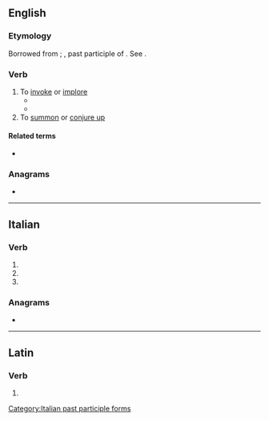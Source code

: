 ==English==

===Etymology===
Borrowed from {{bor|en|la|invocare}}; {{m|la|invocatus}}, past participle of {{m|la|invocare}}. See {{doublet|en|notext=1|invoke}}.

===Verb===
{{en-verb}}

# To [[invoke]] or [[implore]]
#* {{RQ:Shakespeare Sonnets|sonnet=38|url=https://books.google.com/books?id=vF3QMSp6pg4C&pg=PP44|passage=Be thou the tenth Muſe, ten times more in worth <br> Then thoſe old nine which rimers '''inuocate''',}}
#* {{RQ:Milton Paradise Regained|book=Samson Agonistes|page=69|passage=For proof hereof, if ''Dagon'' be thy god, / Go to his Temple, '''invocate''' his aid}}
# To [[summon]] or [[conjure up]]

====Related terms====
* {{l|en|invocation}}

===Anagrams===
* {{anagrams|en|a=aceinotv|Caviteño|conative}}

----

==Italian==

===Verb===
{{head|it|verb form}}

# {{inflection of|it|invocare||2|p|pres|indc}}
# {{inflection of|it|invocare||2|p|impr}}
# {{feminine plural of|it|invocato}}

===Anagrams===
* {{anagrams|it|a=aceinotv|conative|nevicato|vociante}}

[[Category:Italian past participle forms]]

----

==Latin==

===Verb===
{{la-verb-form|invocāte}}

# {{inflection of|la|invocō||2|p|pres|actv|impr}}